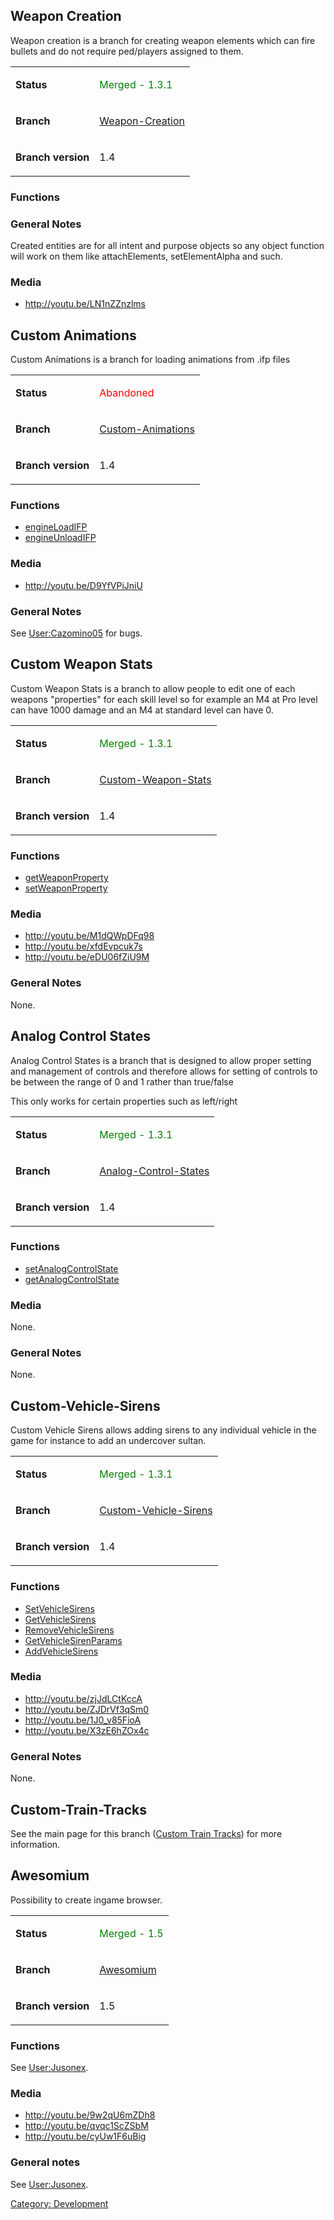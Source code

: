 == Weapon Creation ==
Weapon creation is a branch for creating weapon elements which can fire bullets and do not require ped/players assigned to them.
{| class="wikitable" style="width: auto; table-layout: fixed;"
|-
|'''Status'''
|<span style="color:green">Merged - 1.3.1</span>
|-
|'''Branch'''
|[https://github.com/multitheftauto/mtasa-blue/tree/weapon-creation Weapon-Creation]
|-
|'''Branch version'''
|1.4
|}

=== Functions ===
{{Client_weapon_creation_functions}}

=== General Notes ===
Created entities are for all intent and purpose objects so any object function will work on them like attachElements, setElementAlpha and such.

=== Media ===
* http://youtu.be/LN1nZZnzlms

== Custom Animations ==
Custom Animations is a branch for loading animations from .ifp files
{| class="wikitable" style="width: auto; table-layout: fixed;"
|-
|'''Status'''
|<span style="color:red">Abandoned</span>
|-
|'''Branch'''
|[https://github.com/multitheftauto/mtasa-blue/tree/Custom-Animations Custom-Animations]
|-
|'''Branch version'''
|1.4
|}

=== Functions ===
* [[/engineLoadIFP.md|engineLoadIFP]]
* [[/engineUnloadIFP.md|engineUnloadIFP]]

=== Media ===
* http://youtu.be/D9YfVPiJniU

=== General Notes ===
See [[/User:Cazomino05.md|User:Cazomino05]] for bugs.

== Custom Weapon Stats ==
Custom Weapon Stats is a branch to allow people to edit one of each weapons "properties" for each skill level
so for example an M4 at Pro level can have 1000 damage and an M4 at standard level can have 0.

{| class="wikitable" style="width: auto; table-layout: fixed;"
|-
|'''Status'''
|<span style="color:green">Merged - 1.3.1</span>
|-
|'''Branch'''
|[https://github.com/multitheftauto/mtasa-blue/tree/Custom-Weapon-Stats Custom-Weapon-Stats]
|-
|'''Branch version'''
|1.4
|}

=== Functions ===
* [[/getWeaponProperty.md|getWeaponProperty]]
* [[/setWeaponProperty.md|setWeaponProperty]]

=== Media ===
* http://youtu.be/M1dQWpDFq98
* http://youtu.be/xfdEvpcuk7s
* http://youtu.be/eDU06fZiU9M

=== General Notes ===
None.

== Analog Control States ==
Analog Control States is a branch that is designed to allow proper setting and management of controls and therefore allows for setting of controls to be between the range of 0 and 1 rather than true/false

This only works for certain properties such as left/right

{| class="wikitable" style="width: auto; table-layout: fixed;"
|-
|'''Status'''
|<span style="color:green">Merged - 1.3.1</span>
|-
|'''Branch'''
|[https://github.com/multitheftauto/mtasa-blue/tree/Analog-Control-States Analog-Control-States]
|-
|'''Branch version'''
|1.4
|}

=== Functions ===
* [[/setAnalogControlState.md|setAnalogControlState]]
* [[/getAnalogControlState.md|getAnalogControlState]]

=== Media ===
None.

=== General Notes ===
None.

== Custom-Vehicle-Sirens ==
Custom Vehicle Sirens allows adding sirens to any individual vehicle in the game for instance to add an undercover sultan.

{| class="wikitable" style="width: auto; table-layout: fixed;"
|-
|'''Status'''
|<span style="color:green">Merged - 1.3.1</span>
|-
|'''Branch'''
|[https://github.com/multitheftauto/mtasa-blue/tree/Custom-Vehicle-Sirens Custom-Vehicle-Sirens]
|-
|'''Branch version'''
|1.4
|}

=== Functions ===
* [[/SetVehicleSirens.md|SetVehicleSirens]]
* [[/GetVehicleSirens.md|GetVehicleSirens]]
* [[/RemoveVehicleSirens.md|RemoveVehicleSirens]]
* [[/GetVehicleSirenParams.md|GetVehicleSirenParams]]
* [[/AddVehicleSirens.md|AddVehicleSirens]]

=== Media ===
* http://youtu.be/zjJdLCtKccA
* http://youtu.be/ZJDrVf3qSm0
* http://youtu.be/1J0_v85FioA
* http://youtu.be/X3zE6hZOx4c

=== General Notes ===
None.

== Custom-Train-Tracks ==
See the main page for this branch ([[/Custom Train Tracks.md|Custom Train Tracks]]) for more information.
{{:Custom_Train_Tracks}}

== Awesomium ==
Possibility to create ingame browser.

{| class="wikitable" style="width: auto; table-layout: fixed;"
|-
|'''Status'''
|<span style="color:green">Merged - 1.5</span>
|-
|'''Branch'''
|[https://github.com/multitheftauto/mtasa-blue/tree/awesomium Awesomium]
|-
|'''Branch version'''
|1.5
|}

=== Functions ===
See [[/User:Jusonex.md|User:Jusonex]].

=== Media ===
* http://youtu.be/9w2qU6mZDh8
* http://youtu.be/qvqc1ScZSbM
* http://youtu.be/cyUw1F6uBig

=== General notes ===
See [[/User:Jusonex.md|User:Jusonex]].

[[/Category: Development.md|Category: Development]]